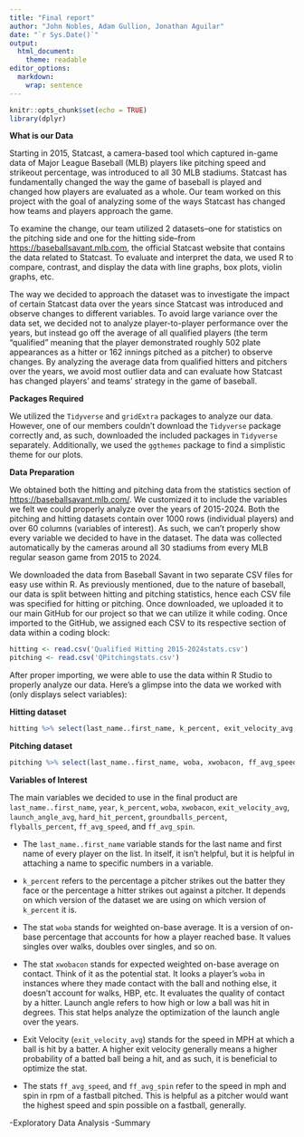 ```yaml
---
title: "Final report"
author: "John Nobles, Adam Gullion, Jonathan Aguilar"
date: "`r Sys.Date()`"
output: 
  html_document: 
    theme: readable
editor_options: 
  markdown: 
    wrap: sentence
---
```


```r
knitr::opts_chunk$set(echo = TRUE)
library(dplyr)
```

**What is our Data**

Starting in 2015, Statcast, a camera-based tool which captured in-game data of Major League Baseball (MLB) players like pitching speed and strikeout percentage, was introduced to all 30 MLB stadiums.
Statcast has fundamentally changed the way the game of baseball is played and changed how players are evaluated as a whole.
Our team worked on this project with the goal of analyzing some of the ways Statcast has changed how teams and players approach the game.

To examine the change, our team utilized 2 datasets–one for statistics on the pitching side and one for the hitting side–from <https://baseballsavant.mlb.com>, the official Statcast website that contains the data related to Statcast.
To evaluate and interpret the data, we used R to compare, contrast, and display the data with line graphs, box plots, violin graphs, etc.

The way we decided to approach the dataset was to investigate the impact of certain Statcast data over the years since Statcast was introduced and observe changes to different variables.
To avoid large variance over the data set, we decided not to analyze player-to-player performance over the years, but instead go off the average of all qualified players (the term "qualified" meaning that the player demonstrated roughly 502 plate appearances as a hitter or 162 innings pitched as a pitcher) to observe changes.
By analyzing the average data from qualified hitters and pitchers over the years, we avoid most outlier data and can evaluate how Statcast has changed players’ and teams’ strategy in the game of baseball.

**Packages Required**

We utilized the `Tidyverse` and `gridExtra` packages to analyze our data.
However, one of our members couldn’t download the `Tidyverse` package correctly and, as such, downloaded the included packages in `Tidyverse` separately.
Additionally, we used the `ggthemes` package to find a simplistic theme for our plots.

**Data Preparation**

We obtained both the hitting and pitching data from the statistics section of <https://baseballsavant.mlb.com/>.
We customized it to include the variables we felt we could properly analyze over the years of 2015-2024.
Both the pitching and hitting datasets contain over 1000 rows (individual players) and over 60 columns (variables of interest).
As such, we can’t properly show every variable we decided to have in the dataset.
The data was collected automatically by the cameras around all 30 stadiums from every MLB regular season game from 2015 to 2024.

We downloaded the data from Baseball Savant in two separate CSV files for easy use within R.
As previously mentioned, due to the nature of baseball, our data is split between hitting and pitching statistics, hence each CSV file was specified for hitting or pitching.
Once downloaded, we uploaded it to our main GitHub for our project so that we can utilize it while coding.
Once imported to the GitHub, we assigned each CSV to its respective section of data within a coding block:

```r
hitting <- read.csv('Qualified Hitting 2015-2024stats.csv')
pitching <- read.csv('QPitchingstats.csv')
```

After proper importing, we were able to use the data within R Studio to properly analyze our data.
Here's a glimpse into the data we worked with (only displays select variables):

**Hitting dataset**

```r
hitting %>% select(last_name..first_name, k_percent, exit_velocity_avg, hard_hit_percent)  %>% head(8)
```

**Pitching dataset**

```r
pitching %>% select(last_name..first_name, woba, xwobacon, ff_avg_speed) %>% head(8)
```

**Variables of Interest**

The main variables we decided to use in the final product are `last_name..first_name`, `year`, `k_percent`, `woba`, `xwobacon`, `exit_velocity_avg`, `launch_angle_avg`, `hard_hit_percent`, `groundballs_percent`, `flyballs_percent`, `ff_avg_speed`, and `ff_avg_spin`.

-   The `last_name..first_name` variable stands for the last name and first name of every player on the list.
    In itself, it isn’t helpful, but it is helpful in attaching a name to specific numbers in a variable.

-   `k_percent` refers to the percentage a pitcher strikes out the batter they face or the percentage a hitter strikes out against a pitcher.
    It depends on which version of the dataset we are using on which version of `k_percent` it is.

-   The stat `woba` stands for weighted on-base average.
    It is a version of on-base percentage that accounts for how a player reached base.
    It values singles over walks, doubles over singles, and so on.

-   The stat `xwobacon` stands for expected weighted on-base average on contact.
    Think of it as the potential stat.
    It looks a player’s `woba` in instances where they made contact with the ball and nothing else, it doesn’t account for walks, HBP, etc.
    It evaluates the quality of contact by a hitter.
    Launch angle refers to how high or low a ball was hit in degrees.
    This stat helps analyze the optimization of the launch angle over the years.

-   Exit Velocity (`exit_velocity_avg`) stands for the speed in MPH at which a ball is hit by a batter.
    A higher exit velocity generally means a higher probability of a batted ball being a hit, and as such, it is beneficial to optimize the stat.

-   The stats `ff_avg_speed`, and `ff_avg_spin` refer to the speed in mph and spin in rpm of a fastball pitched.
    This is helpful as a pitcher would want the highest speed and spin possible on a fastball, generally.

-Exploratory Data Analysis -Summary
